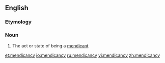 ==English==

===Etymology===
{{suffix|mendicant|cy}}

===Noun===
{{en-noun|-}}

# The act or state of being a [[mendicant]]

[[et:mendicancy]]
[[io:mendicancy]]
[[ru:mendicancy]]
[[vi:mendicancy]]
[[zh:mendicancy]]